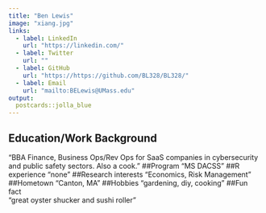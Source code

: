 ```yaml
---
title: "Ben Lewis"
image: "xiang.jpg"
links:
  - label: LinkedIn
    url: "https://linkedin.com/"
  - label: Twitter
    url: ""
  - label: GitHub
    url: "https://https://github.com/BL328/BL328/"
  - label: Email
    url: "mailto:BELewis@UMass.edu"
output:
  postcards::jolla_blue
---
```

 
## Education/Work Background 
"BBA Finance, Business Ops/Rev Ops for SaaS companies in  cybersecurity and public safety sectors. Also a cook."
##Program
"MS DACSS" 
##R experience
"none"
##Research interests 
"Economics, Risk Management"
##Hometown 
"Canton, MA"
##Hobbies
"gardening, diy, cooking"
##Fun fact  
"great oyster shucker and sushi roller"
```r

```

